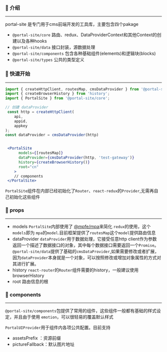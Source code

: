 
<Meta title="Start"/>


### 🎨 介绍
---
portal-site 是专门用于cms前端开发的工具库，主要包含四个pakage

 - `@portal-site/core` 路由、redux、DataProviderContext和其他Context的创建以及各种hooks
 - `@portal-site/data` 接口封装，源数据处理
 - `@portal-site/components` 包含各种基础组件(elements)和逻辑块(blocks)
 - `@portal-site/types` 公共的类型定义

### 🎸 快速开始
---
```jsx
import { createHttpClient, routesMap, cmsDataProvider } from '@portal-site/data';
import { createBrowserHistory } from 'history';
import { PortalSite } from '@portal-site/core';

// 创建 dataProvider
 const http = createHttpClient(
    api,
    appid,
    appkey
);
const dataProvider = cmsDataProvider(http)


 <PortalSite
      models={[routesMap]}
      dataProvider={cmsDataProvider(http, 'test-gateway')}
      history={createBrowserHistory()}
      root="cn"
    >
    // components
 </PortalSite>
```

`PortalSite`组件在内部已经初始化了`Router`、`react-redux`的`Provider`,无需再自己初始化这些组件

### 🎯 props
---
- models  `PortalSite`内部使用了 [@mpfe/mpa](https://github.com/wyyufeng/mpa)来简化 `redux`的使用，这个`models`即为 `mpa`的`model`.目前框架提供了`routesMap`这个`model`提供路由信息
- dataProvider `dataProvider`用于数据处理，它接受任意http client作为参数  返回一个描述了数据接口的对象，其中每个数据接口需要返回一个`Promise`。`@portal-site/data`提供了基础的`cmsDataProvider`,如果需要修改或者扩展，因为`dataProvider`本身就是一个对象，可以按照修改或增加对象属性的方式对其进行扩展。
- history `react-router`的`Router`组件需要的history，一般建议使用browserHistory
- root 路由信息的根

### 🌈 components
---
`@portal-site/components`包提供了常用的组件，这些组件一般都有基础的样式设定，并且由于使用 `emotion`，可以很轻易的覆盖默认样式

`PortalUIProvider`用于组件内各项公共配置。目前支持
- assetsPrefix ：资源前缀
- pictureFallback：默认图片地址
